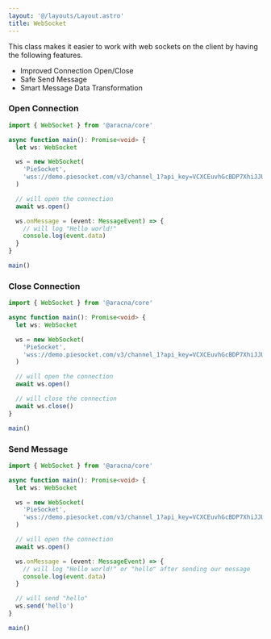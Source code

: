```yaml
---
layout: '@/layouts/Layout.astro'
title: WebSocket
---
```


This class makes it easier to work with web sockets on the client by having the following features.

- Improved Connection Open/Close
- Safe Send Message
- Smart Message Data Transformation

### Open Connection

```ts
import { WebSocket } from '@aracna/core'

async function main(): Promise<void> {
  let ws: WebSocket

  ws = new WebSocket(
    'PieSocket',
    'wss://demo.piesocket.com/v3/channel_1?api_key=VCXCEuvhGcBDP7XhiJJUDvR1e1D3eiVjgZ9VRiaV&notify_self'
  )

  // will open the connection
  await ws.open()

  ws.onMessage = (event: MessageEvent) => {
    // will log "Hello world!"
    console.log(event.data)
  }
}

main()
```

### Close Connection

```ts
import { WebSocket } from '@aracna/core'

async function main(): Promise<void> {
  let ws: WebSocket

  ws = new WebSocket(
    'PieSocket',
    'wss://demo.piesocket.com/v3/channel_1?api_key=VCXCEuvhGcBDP7XhiJJUDvR1e1D3eiVjgZ9VRiaV&notify_self'
  )

  // will open the connection
  await ws.open()

  // will close the connection
  await ws.close()
}

main()
```

### Send Message

```ts
import { WebSocket } from '@aracna/core'

async function main(): Promise<void> {
  let ws: WebSocket

  ws = new WebSocket(
    'PieSocket',
    'wss://demo.piesocket.com/v3/channel_1?api_key=VCXCEuvhGcBDP7XhiJJUDvR1e1D3eiVjgZ9VRiaV&notify_self'
  )

  // will open the connection
  await ws.open()

  ws.onMessage = (event: MessageEvent) => {
    // will log "Hello world!" or "hello" after sending our message
    console.log(event.data)
  }

  // will send "hello"
  ws.send('hello')
}

main()
```
